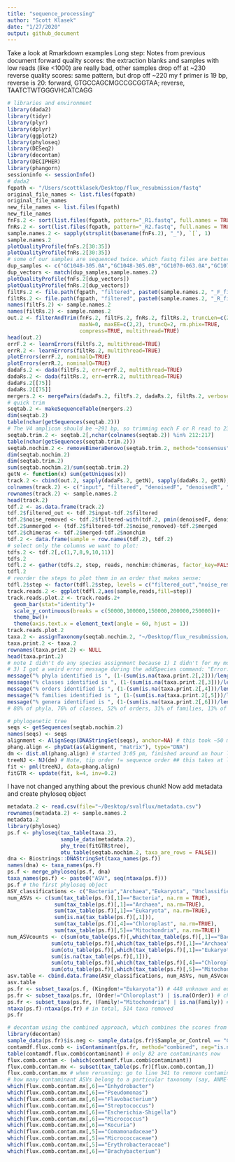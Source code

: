 ```yaml
---
title: "sequence_processing"
author: "Scott Klasek"
date: "1/27/2020"
output: github_document
---
```

Take a look at Rmarkdown examples
Long step:
Notes from previous document
forward quality scores: the extraction blanks and samples with low reads (like <1000) are really bad, other samples drop off at ~230
reverse quality scores: same pattern, but drop off ~220
my f primer is 19 bp, reverse is 20: forward, GTGCCAGCMGCCGCGGTAA; reverse, TAATCTWTGGGVHCATCAGG

```r
# libraries and environment
library(dada2)
library(tidyr)
library(plyr)
library(dplyr)
library(ggplot2)
library(phyloseq)
library(DESeq2)
library(decontam)
library(DECIPHER)
library(phangorn)
sessioninfo <- sessionInfo()
# dada2
fqpath <- "/Users/scottklasek/Desktop/flux_resubmission/fastq"
original_file_names <- list.files(fqpath)
original_file_names
new_file_names <- list.files(fqpath)
new_file_names
fnFs.2 <- sort(list.files(fqpath, pattern="_R1.fastq", full.names = TRUE))
fnRs.2 <- sort(list.files(fqpath, pattern="_R2.fastq", full.names = TRUE))
sample.names.2 <- sapply(strsplit(basename(fnFs.2), "_"), `[`, 1)
sample.names.2
plotQualityProfile(fnFs.2[30:35])
plotQualityProfile(fnRs.2[30:35])
# some of our samples are sequenced twice. which fastq files are better quality?
dup_samples <- c("GC1048-305.0A","GC1048-305.0B","GC1070-063.0A","GC1070-063.0B","GC1070-068.0A","GC1070-068.0B")
dup_vectors <- match(dup_samples,sample.names.2)
plotQualityProfile(fnFs.2[dup_vectors])
plotQualityProfile(fnRs.2[dup_vectors])
filtFs.2 <- file.path(fqpath, "filtered", paste0(sample.names.2, "_F_filt.fastq"))
filtRs.2 <- file.path(fqpath, "filtered", paste0(sample.names.2, "_R_filt.fastq"))
names(filtFs.2) <- sample.names.2
names(filtRs.2) <- sample.names.2
out.2 <- filterAndTrim(fnFs.2, filtFs.2, fnRs.2, filtRs.2, truncLen=c(230,230), trimLeft=c(19,20),
                       maxN=0, maxEE=c(2,2), truncQ=2, rm.phix=TRUE,
                       compress=TRUE, multithread=TRUE)
head(out.2)
errF.2 <- learnErrors(filtFs.2, multithread=TRUE)
errR.2 <- learnErrors(filtRs.2, multithread=TRUE)
plotErrors(errF.2, nominalQ=TRUE)
plotErrors(errR.2, nominalQ=TRUE)
dadaFs.2 <- dada(filtFs.2, err=errF.2, multithread=TRUE)
dadaRs.2 <- dada(filtRs.2, err=errR.2, multithread=TRUE)
dadaFs.2[[75]]
dadaRs.2[[75]]
mergers.2 <- mergePairs(dadaFs.2, filtFs.2, dadaRs.2, filtRs.2, verbose=TRUE)
# quick trim
seqtab.2 <- makeSequenceTable(mergers.2)
dim(seqtab.2)
table(nchar(getSequences(seqtab.2)))
# The V4 amplicon should be ~291 bp, so trimming each F or R read to 230 bp and removing primers (19-20 bp) should mean that the amplicons are closer to 252 bp, right? But I remember they were ~252 bp when I hadn't removed the primers when processing these in mothur. Most of the sequences are 214 bp, 214 + 39 (length of trimmed primers) is 253. So I think ~214 bp is the correct length. 
seqtab.trim.2 <- seqtab.2[,nchar(colnames(seqtab.2)) %in% 212:217]
table(nchar(getSequences(seqtab.trim.2)))
seqtab.nochim.2 <- removeBimeraDenovo(seqtab.trim.2, method="consensus", multithread=TRUE, verbose=TRUE)
dim(seqtab.nochim.2)
dim(seqtab.trim.2)
sum(seqtab.nochim.2)/sum(seqtab.trim.2)
getN <- function(x) sum(getUniques(x))
track.2 <- cbind(out.2, sapply(dadaFs.2, getN), sapply(dadaRs.2, getN), sapply(mergers.2, getN), rowSums(seqtab.nochim.2))
colnames(track.2) <- c("input", "filtered", "denoisedF", "denoisedR", "merged", "nonchim")
rownames(track.2) <- sample.names.2
head(track.2)
tdf.2 <- as.data.frame(track.2)
tdf.2$filtered_out <- tdf.2$input-tdf.2$filtered
tdf.2$noise_removed <- tdf.2$filtered-with(tdf.2, pmin(denoisedF, denoisedR))
tdf.2$unmerged <- (tdf.2$filtered-tdf.2$noise_removed)-tdf.2$merged
tdf.2$chimeras <- tdf.2$merged-tdf.2$nonchim
tdf.2 <- data.frame(sample = row.names(tdf.2), tdf.2)
# select only the columns we want to plot:
tdfs.2 <- tdf.2[,c(1,7,8,9,10,11)]
tdfs.2  
tdfl.2 <- gather(tdfs.2, step, reads, nonchim:chimeras, factor_key=FALSE)
tdfl.2
# reorder the steps to plot them in an order that makes sense:
tdfl.2$step <- factor(tdfl.2$step, levels = c("filtered_out","noise_removed","unmerged","chimeras", "nonchim"))
track.reads.2 <- ggplot(tdfl.2,aes(sample,reads,fill=step))
track.reads.plot.2 <- track.reads.2+
  geom_bar(stat="identity")+
  scale_y_continuous(breaks = c(50000,100000,150000,200000,250000))+
  theme_bw()+
  theme(axis.text.x = element_text(angle = 60, hjust = 1))
track.reads.plot.2
taxa.2 <- assignTaxonomy(seqtab.nochim.2, "~/Desktop/flux_resubmission/silva_nr_v132_train_set.fa", multithread=TRUE)
taxa.print.2 <- taxa.2
rownames(taxa.print.2) <- NULL
head(taxa.print.2) 
# note I didn't do any species assignment because 1) I didn't for my mothur run, 2) only 13% of genera were identified anyway (see below), and 
# 3) I got a weird error message during the addSpecies command: "Error: vector memory exhausted (limit reached?)"
message("% phyla identified is ", (1-(sum(is.na(taxa.print.2[,2]))/length(taxa.print.2[,2])))*100)
message("% classes identified is ", (1-(sum(is.na(taxa.print.2[,3]))/length(taxa.print.2[,3])))*100)
message("% orders identified is ", (1-(sum(is.na(taxa.print.2[,4]))/length(taxa.print.2[,4])))*100)
message("% families identified is ", (1-(sum(is.na(taxa.print.2[,5]))/length(taxa.print.2[,5])))*100)
message("% genera identified is ", (1-(sum(is.na(taxa.print.2[,6]))/length(taxa.print.2[,6])))*100)
# 88% of phyla, 76% of classes, 52% of orders, 31% of families, 13% of genera identified in the sediments. compare to 84.5% of families, 60.9% of genera, and 3.9% species identified in rhizosphere communities

# phylogenetic tree
seqs <- getSequences(seqtab.nochim.2)
names(seqs) <- seqs
alignment <- AlignSeqs(DNAStringSet(seqs), anchor=NA) # this took ~50 minutes
phang.align <- phyDat(as(alignment, "matrix"), type="DNA")
dm <- dist.ml(phang.align) # started 3:05 pm, finished around an hour later? 
treeNJ <- NJ(dm) # Note, tip order != sequence order ## this takes at least an hour... started 6:01 pm
fit <- pml(treeNJ, data=phang.align)
fitGTR <- update(fit, k=4, inv=0.2)
```

I have not changed anything about the previous chunk! 
Now add metadata and create phyloseq object
```r
metadata.2 <- read.csv(file="~/Desktop/svalflux/metadata.csv")
rownames(metadata.2) <- sample.names.2
metadata.2
library(phyloseq)
ps.f <- phyloseq(tax_table(taxa.2),
                 sample_data(metadata.2),
                 phy_tree(fitGTR$tree),
                 otu_table(seqtab.nochim.2, taxa_are_rows = FALSE))
dna <- Biostrings::DNAStringSet(taxa_names(ps.f))
names(dna) <- taxa_names(ps.f)
ps.f <- merge_phyloseq(ps.f, dna)
taxa_names(ps.f) <- paste0("ASV", seq(ntaxa(ps.f)))
ps.f # the first phyloseq object
ASV_classifications <- c("Bacteria","Archaea","Eukaryota", "Unclassified", "Chloroplast","Mitochondria")
num_ASVs <- c(sum(tax_table(ps.f)[,1]=="Bacteria", na.rm = TRUE),
               sum(tax_table(ps.f)[,1]=="Archaea", na.rm=TRUE),
               sum(tax_table(ps.f)[,1]=="Eukaryota", na.rm=TRUE),
               sum(is.na(tax_table(ps.f)[,1])),
               sum(tax_table(ps.f)[,4]=="Chloroplast", na.rm=TRUE), 
               sum(tax_table(ps.f)[,5]=="Mitochondria", na.rm=TRUE))
num_ASVcounts <- c(sum(otu_table(ps.f)[,which(tax_table(ps.f)[,1]=="Bacteria")], na.rm = TRUE),
              sum(otu_table(ps.f)[,which(tax_table(ps.f)[,1]=="Archaea")], na.rm = TRUE),
              sum(otu_table(ps.f)[,which(tax_table(ps.f)[,1]=="Eukaryota")], na.rm = TRUE), 
              sum(is.na(tax_table(ps.f)[,1])),
              sum(otu_table(ps.f)[,which(tax_table(ps.f)[,4]=="Chloroplast")], na.rm = TRUE), 
              sum(otu_table(ps.f)[,which(tax_table(ps.f)[,5]=="Mitochondria")], na.rm = TRUE))
asv.table <- cbind.data.frame(ASV_classifications, num_ASVs, num_ASVcounts)
asv.table
ps.fr <- subset_taxa(ps.f, (Kingdom!="Eukaryota")) # 448 unknown and eukaryote ASVs removed
ps.fr <- subset_taxa(ps.fr, (Order!="Chloroplast") | is.na(Order)) # chloroplasts removed
ps.fr <- subset_taxa(ps.fr, (Family!="Mitochondria") | is.na(Family)) # mitochondria removed
ntaxa(ps.f)-ntaxa(ps.fr) # in total, 514 taxa removed 
ps.fr

# decontam using the combined approach, which combines the scores from prevalence and frequency using Fisher's method. 
library(decontam) 
sample_data(ps.fr)$is.neg <- sample_data(ps.fr)$Sample_or_Control == "Control Sample"
contamdf.flux.comb <- isContaminant(ps.fr, method="combined", neg="is.neg", conc="quant_reading")
table(contamdf.flux.comb$contaminant) # only 82 are contaminants now
flux.comb.contam <- (which(contamdf.flux.comb$contaminant))
flux.comb.contam.mx <- subset(tax_table(ps.fr)[flux.comb.contam,])
flux.comb.contam.mx # when rerunning: go to line 341 to remove contaminants
# how many contaminant ASVs belong to a particular taxonomy (say, ANME-1?)
which(flux.comb.contam.mx[,6]=="Enhydrobacter")
which(flux.comb.contam.mx[,6]=="Pseudomonas")
which(flux.comb.contam.mx[,6]=="Flavobacterium")
which(flux.comb.contam.mx[,6]=="Streptococcus")
which(flux.comb.contam.mx[,6]=="Escherichia-Shigella")
which(flux.comb.contam.mx[,6]=="Micrococcus")
which(flux.comb.contam.mx[,6]=="Kocuria")
which(flux.comb.contam.mx[,5]=="Comamonadaceae")
which(flux.comb.contam.mx[,5]=="Micrococcaceae")
which(flux.comb.contam.mx[,5]=="Erythrobacteraceae")
which(flux.comb.contam.mx[,6]=="Brachybacterium")
```